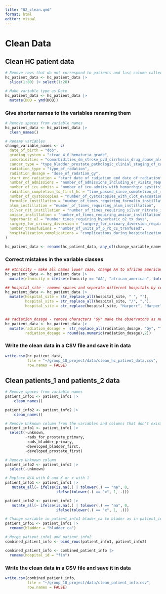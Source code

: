 ```yaml
---
title: "02_clean.qmd"
format: html
editor: visual
---
```


# Clean Data

## Clean HC patient data

```r

# Remove rows that do not correspond to patients and last column called "Notes" 
hc_patient_data <- hc_patient_data |> 
  slice(1:80) |> select(1:28)

# Make variable type as Date
hc_patient_data <- hc_patient_data |> 
  mutate(DOB = ymd(DOB))
```

### Give shorter names to the variables renaming them

```r

# Remove spaces from variable names 
hc_patient_data <- hc_patient_data |> 
  clean_names()

# Rename variables 
change_variable_names <- c(
  date_of_birth = "dob",
  grading_system = "ctcae_4_0_hematuria_grade",
  comorbidities = "comorbidities_dm_stroke_pvd_cirrhosis_drug_abuse_alcoholism_tobacco_hx_mi_last_6mo_chf_copd_esrd",
  cancer_type = "type_bladder_prostate_pathologic_clinial_staging_of_cancer",
  radiation_type = "type_of_radation",
  radiation_dosage = "dose_of_radation_gy",
  start_end_radiation = "start_date_of_radiation_end_date_of_radiation",
  number_of_admissions = "number_of_admissions_including_er_visits_requiring_urology_consultation",
  number_of_icu_admits = "number_of_icu_admits_with_hemorrhgic_cystits",
  radiation_completion_to_first_hc = "time_passed_since_completion_of_radiation_treatment_months_and_first_incidence_hc",
  number_of_cystoscopies = "number_of_cystoscopies_with_clot_evacuation_and_or_fulguration_of_bleeders",
  formalin_instillation = "number_of_times_requiring_formalin_instillation",
  alum_instillation = "number_of_times_requiring_alum_instillation",
  silver_nit_instillation = "number_of_times_requiring_silver_nitrate_instillation",
  amicar_instillation = "number_of_times_requiring_amicar_instillation",
  hyperbaric_o2 = "number_times_requiring_hyperbaric_o2_tx_days",
  surgery_for_urinary_diversion = "surgery_for_urinary_diversion_required_if_yes_what_type",
  number_transfusions = "number_of_units_of_p_rb_cs_tranfused",
  hospitalization_complications = "complications_during_hospitalization_uti_pyelonephritis_urosepsis_hydronephrosis_aki_other"
)

hc_patient_data <- rename(hc_patient_data, any_of(change_variable_names))
```

### Correct mistakes in the variable classes

```r

## ethnicity - make all names lower case, change AA to african american
hc_patient_data <- hc_patient_data |> 
  mutate(ethnicity = ifelse(ethnicity == "AA", "african_american", tolower(ethnicity)))

## hospital_site - remove spaces and separate different hospitals by comas, correct names 
hc_patient_data <- hc_patient_data |> 
  mutate(hospital_site = str_replace_all(hospital_site, " ", ""),
         hospital_site = str_replace_all(hospital_site, "/", ","),
         hospital_site = str_replace(hospital_site, "Harperr", "Harper"))


## radiation_dosage - remove characters "Gy" make the observatons as num
hc_patient_data <- hc_patient_data |> 
  mutate(radiation_dosage =  str_replace_all(radiation_dosage, "Gy", ""),
         radiation_dosage = round(as.numeric(radiation_dosage),2)) 

```

### Write the clean data in a CSV file and save it in data

```r
write.csv(hc_patient_data, 
          file = "~/group_18_project/data/clean_hc_patient_data.csv", 
          row.names = FALSE)
```

## Clean patients_1 and patients_2 data

```r
# Remove spaces from variable names 
patient_info1 <- patient_info1 |> 
    clean_names()

patient_info2 <- patient_info2 |> 
    clean_names()

# Remove Unknown column from the variables and columns that don't exist in patient_info2
patient_info1 <- patient_info1 |> 
  select(-unknown, 
         -rads_for_prostate_primary, 
         -rads_bladder_primary, 
         -developed_bladder_first,
         -developed_prostate_first)

# Remove Unknown column
patient_info2 <- patient_info2 |> 
  select(-unknown)

# Replace N/A with 0 and X or x with 1
patient_info1 <- patient_info1 |>
   mutate_all(~ ifelse(is.na(.) | tolower(.) == "na", 0, 
                       ifelse(tolower(.) == "x", 1, .)))

patient_info2 <- patient_info2 |> 
   mutate_all(~ ifelse(is.na(.) | tolower(.) == "na", 0, 
                       ifelse(tolower(.) == "x", 1, .)))

# Change variable in patient_info1 blader_ca to blader as in patient_info2
patient_info1 <- patient_info1 |>
  rename(bladder = "bladder_ca")

# Merge patient_info1 and patient_info2
combined_patient_info <- bind_rows(patient_info1, patient_info2)

combined_patient_info <- combined_patient_info |>
  rename(hospital_id = "fin")
```

### Write the clean data in a CSV file and save it in data

```r
write.csv(combined_patient_info, 
          file = "~/group_18_project/data/clean_patient_info.csv", 
          row.names = FALSE)
```
